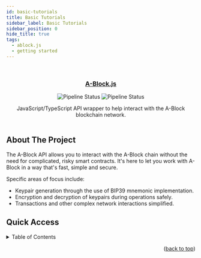 ```yaml
---
id: basic-tutorials
title: Basic Tutorials
sidebar_label: Basic Tutorials
sidebar_position: 0
hide_title: true
tags:
  - ablock.js
  - getting started
---
```



<div id="top"></div>

<br />

<div align="center">
  <a href='https://github.com/ABlockOfficial/A-Block.js' target='_blank'>
    <Hero />
  </a>

  <h3 align="center"><a href='https://github.com/ABlockOfficial/A-Block.js' target='_blank'>A-Block.js</a></h3>

  <div>
  <img src="https://img.shields.io/github/actions/workflow/status/ABlockOfficial/A-Block.js/.github/workflows/codeql-analysis.yml?branch=main" alt="Pipeline Status" style={{display: "inline-block"}}/>
  <img src="https://img.shields.io/npm/v/@a-block/a-blockjs" alt="Pipeline Status" style={{display: "inline-block"}}/>
  </div>

  <p align="center">
    JavaScript/TypeScript API wrapper to help interact with the A-Block blockchain network.
    <br />
    <br />
  </p>
</div>

## About The Project


The A-Block API allows you to interact with the A-Block chain without the need for complicated, risky smart contracts. It's here to let you work with A-Block in a way that's fast, simple and secure.

Specific areas of focus include:

-   Keypair generation through the use of BIP39 mnemonic implementation.
-   Encryption and decryption of keypairs during operations safely.
-   Transactions and other complex network interactions simplified.

## Quick Access

<details>
  <summary>Table of Contents</summary>
  <ol>
    <li>
      <a href="basic-tutorials/get-started#installation">Installation</a>
    </li>
    <li>
      <a href="basic-tutorials/get-started#create-a-block-wallet">Getting Started</a>
    </li>
     <li>
      <a href="#usage">Usage</a>
      <ul>
        <li><a href="basic-tutorials/get-started#generating-keypairs">Generating Keypairs</a></li>
        <li><a href="basic-tutorials/get-started#fetch-balance">Fetch Balance</a></li>
        <li><a href="basic-tutorials/send-and-receive#sending-a-payment">Sending a Payment</a></li>
        <li><a href="basic-tutorials/send-and-receive#receiving-a-payment">Receiving a Payment</a></li>
        <li><a href="basic-tutorials/two-way-payments#send-a-payment-for-an-item">Send a Payment for an Item</a></li>
        <li><a href="basic-tutorials/two-way-payments#fetch-pending-2-way-payments">Fetch Pending 2-Way Payments</a></li>
        <li><a href="basic-tutorials/two-way-payments#accepting-and-rejecting-2-way-payments">Accepting and Rejecting 2-Way Payments</a></li>
        <li><a href="basic-tutorials/create-an-item">Create an Item</a></li>
      </ul>
    </li>
  </ol>
</details>

<DocCardList items={useCurrentSidebarCategory().items}/>

<p align="right">(<a href="#top">back to top</a>)</p>
